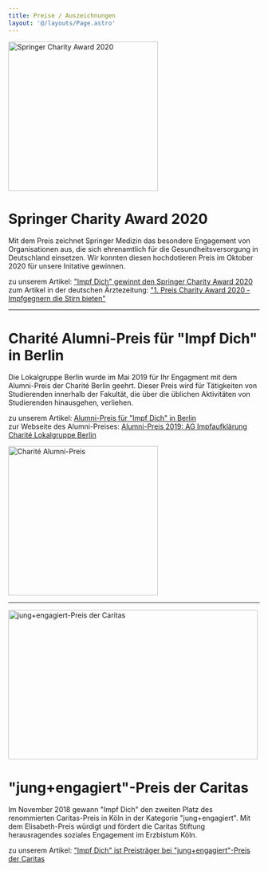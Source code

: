 ```yaml
---
title: Preise / Auszeichnungen
layout: '@/layouts/Page.astro'
---
```



<div class="flex gap-10 mb-5">
<div>

<Image src={ImgCharity.src} alt="Springer Charity Award 2020" width="300" height="300" />

</div>
<div>

# Springer Charity Award 2020

Mit dem Preis zeichnet Springer Medizin das besondere Engagement von Organisationen aus, die sich ehrenamtlich für die Gesundheitsversorgung in Deutschland einsetzen. Wir konnten diesen hochdotieren Preis im Oktober 2020 für unsere Initative gewinnen.

zu unserem Artikel: ["Impf Dich" gewinnt den Springer Charity Award 2020](https://impf-dich.org/de/news/impf-dich-gewinnt-den-springer-charity-award-2020)\
zum Artikel in der deutschen Ärztezeitung: ["1. Preis Charity Award 2020 - Impfgegnern die Stirn bieten"](https://www.aerztezeitung.de/Panorama/Impfgegnern-die-Stirn-bieten-413975.html)

</div>
</div>

<hr />

<div class="flex gap-10 my-5">

<div>

# Charité Alumni-Preis für "Impf Dich" in Berlin

Die Lokalgruppe Berlin wurde im Mai 2019 für Ihr Engagment mit dem Alumni-Preis der Charité Berlin geehrt. Dieser Preis wird für Tätigkeiten von Studierenden innerhalb der Fakultät, die über die üblichen Aktivitäten von Studierenden hinausgehen, verliehen.

zu unserem Artikel: [Alumni-Preis für "Impf Dich" in Berlin](https://impf-dich.org/de/news/alumni-preis-fuer-impf-dich-in-berlin)\
zur Webseite des Alumni-Preises: [Alumni-Preis 2019: AG Impfaufklärung Charité Lokalgruppe Berlin](https://alumniclub.charite.de/angebote/alumni_preis/)

</div>

<div>

<Image src={ImgBerlin.src} alt="Charité Alumni-Preis" width="300" height="300" />

</div>
</div>

<hr />

<div class="flex gap-10 mt-5">
<div>

<Image src={ImgBonn.src} alt="jung+engagiert-Preis der Caritas" width="500" height="300" />

</div>
<div>

# "jung+engagiert"-Preis der Caritas

Im November 2018 gewann "Impf Dich" den zweiten Platz des renommierten Caritas-Preis in Köln in der Kategorie "jung+engagiert". Mit dem Elisabeth-Preis würdigt und fördert die Caritas Stiftung herausragendes soziales Engagement im Erzbistum Köln.

zu unserem Artikel: ["Impf Dich" ist Preisträger bei "jung+engagiert"-Preis der Caritas](https://impf-dich.org/de/news/impf-dich-bei-jung-engagiert-preis-der-caritas)

</div>
</div>
